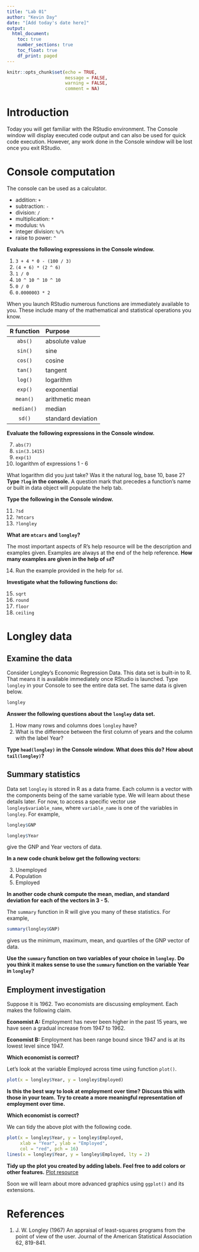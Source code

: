 ```yaml
---
title: "Lab 01"
author: "Kevin Day"
date: "[Add today's date here]"
output: 
  html_document:
    toc: true
    number_sections: true
    toc_float: true
    df_print: paged
---
```


```r
knitr::opts_chunk$set(echo = TRUE, 
                      message = FALSE, 
                      warning = FALSE,
                      comment = NA)
```

# Introduction

Today you will get familiar with the RStudio environment.
The Console window will display executed code
output and can also be used for quick code execution. However, any work done
in the Console window will be lost once you exit RStudio.

# Console computation

The console can be used as a calculator. 

- addition: `+`
- subtraction: `-`
- division: `/`
- multiplication: `*`
- modulus: `%%`
- integer division: `%/%`
- raise to power: `^`

**Evaluate the following expressions in the Console window.**

1. `3 + 4 * 0 - (100 / 3)`
2. `(4 + 6) * (2 ^ 6)`
3. `1 / 0`
4. `10 ^ 10 ^ 10 ^ 10`
5. `0 / 0`
6. `0.0000003 * 2`

When you launch RStudio numerous functions are immediately available to you. 
These include many of the mathematical and statistical operations you know.

| R function | Purpose            |
|:----------:|:-------------------|
|      `abs()` | absolute value     |
|      `sin()` | sine               |
|      `cos()` | cosine             |
|      `tan()` | tangent            |
|      `log()` | logarithm          |
|      `exp()` | exponential        |
|     `mean()` | arithmetic mean    |
|   `median()` | median             |
|       `sd()` | standard deviation |

**Evaluate the following expressions in the Console window.**

7. `abs(7)`
8. `sin(3.1415)`
9. `exp(1)`
10. logarithm of expressions 1 - 6

What logarithm did you just take? Was it the natural log, base 10, base 2? 
**Type `?log` in the console.** A question mark that precedes a function's
name or built in data object will populate the help tab.

**Type the following in the Console window.**

11. `?sd`
12. `?mtcars`
13. `?longley`

**What are `mtcars` and `longley`?**

The most important aspects of R's help resource will be the description and
examples given. Examples are always at the end of the help reference. 
**How many examples are given in the help of `sd`?**

14. Run the example provided in the help for `sd`.

**Investigate what the following functions do:**

15. `sqrt`
16. `round`
17. `floor`
18. `ceiling`

# Longley data

## Examine the data

Consider Longley's Economic Regression Data. This data set is built-in to R.
That means it is available immediately once RStudio is launched.
Type `longley` in your Console to see the entire data set. The same data is
given below.

```r
longley
```

**Answer the following questions about the `longley` data set.**

1. How many rows and columns does `longley` have?
2. What is the difference between the first column of years and the column
   with the label Year?

**Type `head(longley)` in the Console window. What does this do?** 
**How about `tail(longley)`?**

## Summary statistics

Data set `longley` is stored in R as a data frame. Each column is a
vector with the components being of the same variable type. 
We will learn about these details later.
For now, to access a specific vector use `longley$variable_name`, where
`variable_name` is one of the variables in `longley`. For example,

```r
longley$GNP
```

```r
longley$Year
```

give the GNP and Year vectors of data.

**In a new code chunk below get the following vectors:**

3. Unemployed
4. Population
5. Employed

**In another code chunk compute the mean, median, and standard deviation for**
**each of the vectors in 3 - 5.**

The `summary` function in R will give you many of these statistics. For example,

```r
summary(longley$GNP)
```
gives us the minimum, maximum, mean, and quartiles of the GNP vector of data.

**Use the `summary` function on two variables of your choice in `longley`.**
**Do you think it makes sense to use the `summary` function on the variable**
**Year in `longley`?**

## Employment investigation

Suppose it is 1962. Two economists are discussing employment. Each makes
the following claim.

**Economist A:** Employment has never been higher in the past 15 years, we 
have seen a gradual increase from 1947 to 1962.

**Economist B:** Employment has been range bound since 1947 and is at its 
lowest level since 1947.

**Which economist is correct?**

Let's look at the variable Employed across time using function `plot()`.

```r
plot(x = longley$Year, y = longley$Employed)
```

**Is this the best way to look at employment over time?**
**Discuss this with those in your team.**
**Try to create a more meaningful representation of employment over time.**

**Which economist is correct?**

We can tidy the above plot with the following code.

```r
plot(x = longley$Year, y = longley$Employed, 
     xlab = "Year", ylab = "Employed",
     col = "red", pch = 16)
lines(x = longley$Year, y = longley$Employed, lty = 2)
```

**Tidy up the plot you created by adding labels. Feel free to add colors or**
**other features.** [Plot resource](https://www.statmethods.net/advgraphs/parameters.html)

Soon we will learn about more advanced graphics using `ggplot()` and its
extensions.


# References

1. J. W. Longley (1967) An appraisal of least-squares programs from the point 
of view of the user. Journal of the American Statistical Association 62, 
819-841.